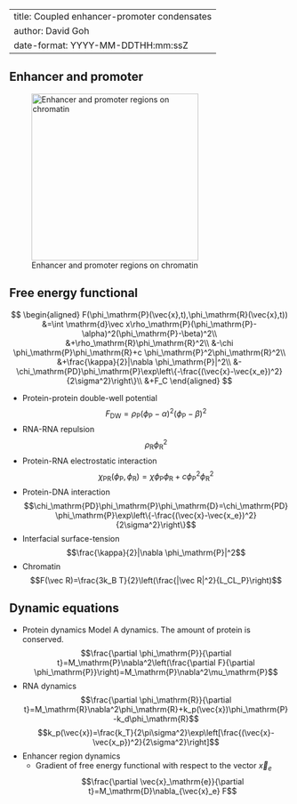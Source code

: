 
---
title: Coupled enhancer-promoter condensates
author: David Goh
date-format: YYYY-MM-DDTHH:mm:ssZ
---


## Enhancer and promoter

![Enhancer and promoter regions on chromatin](_assets/EnhancerPromoter.png){width=300px}



## Free energy functional
\newcommand{\conc}[1]{\phi_\mathrm{#1}}


$$
\begin{aligned}
F(\conc{P}(\vec{x},t),\conc{R}(\vec{x},t))
&=\int \mathrm{d}\vec x\rho_\mathrm{P}(\conc{P}-\alpha)^2(\conc{P}-\beta)^2\\
&+\rho_\mathrm{R}\conc{R}^2\\
&-\chi \conc{P}\conc{R}+c \conc{P}^2\conc{R}^2\\
&+\frac{\kappa}{2}|\nabla \conc{P}|^2\\
&-\chi_\mathrm{PD}\conc{P}\exp\left\{-\frac{(\vec{x}-\vec{x_e})^2}{2\sigma^2}\right\}\\
&+F_C
\end{aligned}
$$

- Protein-protein double-well potential
$$F_\mathrm{DW}=\rho_\mathrm{P}(\conc{P}-\alpha)^2(\conc{P}-\beta)^2$$
- RNA-RNA repulsion
$$\rho_\mathrm{R}\conc{R}^2$$
- Protein-RNA electrostatic interaction
$$\chi_\mathrm{PR}(\conc{P},\conc{R})=\chi \conc{P}\conc{R}+c \conc{P}^2\conc{R}^2$$
- Protein-DNA interaction
$$\chi_\mathrm{PD}\conc{P}\conc{D}=\chi_\mathrm{PD}\conc{P}\exp\left\{-\frac{(\vec{x}-\vec{x_e})^2}{2\sigma^2}\right\}$$
- Interfacial surface-tension
$$\frac{\kappa}{2}|\nabla \conc{P}|^2$$
- Chromatin
$$F(\vec R)=\frac{3k_B T}{2}\left(\frac{|\vec R|^2}{L_CL_P}\right)$$

## Dynamic equations

- Protein dynamics
Model A dynamics. The amount of protein is conserved.
$$\frac{\partial \conc{P}}{\partial t}=M_\mathrm{P}\nabla^2\left(\frac{\partial F}{\partial \conc{P}}\right)=M_\mathrm{P}\nabla^2\mu_\mathrm{P}$$
- RNA dynamics
$$\frac{\partial \conc{R}}{\partial t}=M_\mathrm{R}\nabla^2\conc{R}+k_p(\vec{x})\conc{P}-k_d\conc{R}$$
$$k_p(\vec{x})=\frac{k_T}{2\pi\sigma^2}\exp\left[\frac{(\vec{x}-\vec{x_p})^2}{2\sigma^2}\right]$$
- Enhancer region dynamics
    - Gradient of free energy functional with respect to the vector $\vec{x}_e$
$$\frac{\partial \vec{x}_\mathrm{e}}{\partial t}=M_\mathrm{D}\nabla_{\vec{x}_e} F$$